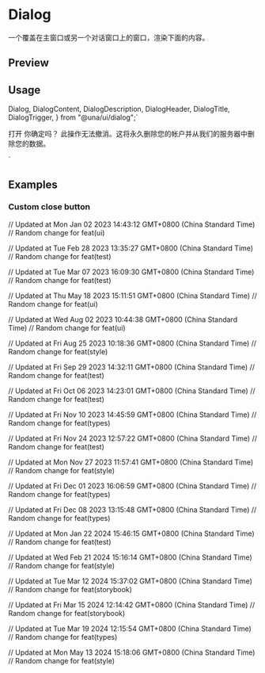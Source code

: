 

<Meta of={DialogStories} />

<RadixPrimitiveDocsButton name='dialog' />

# Dialog

一个覆盖在主窗口或另一个对话窗口上的窗口，渲染下面的内容。

## Preview

<Canvas of={DialogStories.Default} />

## Usage

  Dialog,
  DialogContent,
  DialogDescription,
  DialogHeader,
  DialogTitle,
  DialogTrigger,
} from "@una/ui/dialog";`

  <DialogTrigger>打开</DialogTrigger>
  <DialogContent>
    <DialogHeader>
      <DialogTitle>你确定吗？</DialogTitle>
      <DialogDescription>
        此操作无法撤消。这将永久删除您的帐户并从我们的服务器中删除您的数据。
      </DialogDescription>
    </DialogHeader>
  </DialogContent>
</Dialog>`

<Source code={importCode} language='ts' dark />
<Source code={usageCode} language='tsx' dark />

## Examples

### Custom close button

<Canvas of={DialogStories.CustomCloseButton} />

// Updated at Mon Jan 02 2023 14:43:12 GMT+0800 (China Standard Time)
// Random change for feat(ui)

// Updated at Tue Feb 28 2023 13:35:27 GMT+0800 (China Standard Time)
// Random change for feat(test)

// Updated at Tue Mar 07 2023 16:09:30 GMT+0800 (China Standard Time)
// Random change for feat(test)

// Updated at Thu May 18 2023 15:11:51 GMT+0800 (China Standard Time)
// Random change for feat(ui)

// Updated at Wed Aug 02 2023 10:44:38 GMT+0800 (China Standard Time)
// Random change for feat(ui)

// Updated at Fri Aug 25 2023 10:18:36 GMT+0800 (China Standard Time)
// Random change for feat(style)

// Updated at Fri Sep 29 2023 14:32:11 GMT+0800 (China Standard Time)
// Random change for feat(test)

// Updated at Fri Oct 06 2023 14:23:01 GMT+0800 (China Standard Time)
// Random change for feat(test)

// Updated at Fri Nov 10 2023 14:45:59 GMT+0800 (China Standard Time)
// Random change for feat(types)

// Updated at Fri Nov 24 2023 12:57:22 GMT+0800 (China Standard Time)
// Random change for feat(test)

// Updated at Mon Nov 27 2023 11:57:41 GMT+0800 (China Standard Time)
// Random change for feat(style)

// Updated at Fri Dec 01 2023 16:06:59 GMT+0800 (China Standard Time)
// Random change for feat(types)

// Updated at Fri Dec 08 2023 13:15:48 GMT+0800 (China Standard Time)
// Random change for feat(types)

// Updated at Mon Jan 22 2024 15:46:15 GMT+0800 (China Standard Time)
// Random change for feat(test)

// Updated at Wed Feb 21 2024 15:16:14 GMT+0800 (China Standard Time)
// Random change for feat(style)

// Updated at Tue Mar 12 2024 15:37:02 GMT+0800 (China Standard Time)
// Random change for feat(storybook)

// Updated at Fri Mar 15 2024 12:14:42 GMT+0800 (China Standard Time)
// Random change for feat(storybook)

// Updated at Tue Mar 19 2024 12:15:54 GMT+0800 (China Standard Time)
// Random change for feat(types)

// Updated at Mon May 13 2024 15:18:06 GMT+0800 (China Standard Time)
// Random change for feat(style)
